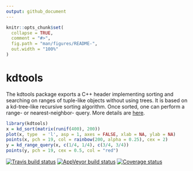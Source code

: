 ```yaml
---
output: github_document
---
```


<!-- README.md is generated from README.Rmd. Please edit that file -->

```r
knitr::opts_chunk$set(
  collapse = TRUE,
  comment = "#>",
  fig.path = "man/figures/README-",
  out.width = "100%"
)
```
# kdtools

The kdtools package exports a C++ header implementing sorting and searching on ranges of tuple-like objects without using trees. It is based on a kd-tree-like recursive sorting algorithm. Once sorted, one can perform a range- or nearest-neighbor- query. More details are [here](https://thk686.github.io/kdtools/).

```r
library(kdtools)
x = kd_sort(matrix(runif(400), 200))
plot(x, type  = 'l', asp = 1, axes = FALSE, xlab = NA, ylab = NA)
points(x, pch = 19, col = rainbow(200, alpha = 0.25), cex = 2)
y = kd_range_query(x, c(1/4, 1/4), c(3/4, 3/4))
points(y, pch = 19, cex = 0.5, col = "red")
```

[![Travis build status](https://travis-ci.org/thk686/kdtools.svg?branch=master)](https://travis-ci.org/thk686/kdtools) [![AppVeyor build status](https://ci.appveyor.com/api/projects/status/github/thk686/kdtools?branch=master&svg=true)](https://ci.appveyor.com/project/thk686/kdtools) [![Coverage status](https://codecov.io/gh/thk686/kdtools/branch/master/graph/badge.svg)](https://codecov.io/github/thk686/kdtools?branch=master)

